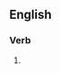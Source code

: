 ==English==

===Verb===
{{head|en|verb form}}

# {{present participle of|winterize|lang=en|nocat=1}}
